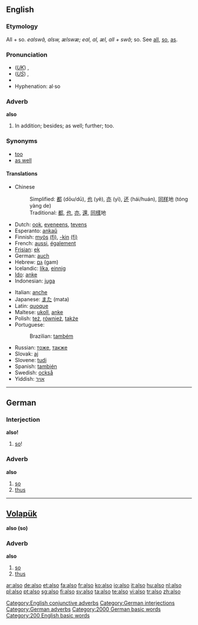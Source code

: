 ==English==

{{rank|just|while|again|145|also|away|against|though}}

===Etymology===
All + so. {{OE.}} ''ealswâ, alsw, ælswæ; eal, al, æl, all + swâ''; so. See [[all]], [[so]], [[as]].

===Pronunciation===
*(''[[Received Pronunciation|UK]]'') {{IPA|/ˈɔːlsəʊ/}}, {{SAMPA|/"O:ls@U/}}
*(''[[General American|US]]'') {{IPA|/ˈɔːlsoʊ/}}, {{SAMPA|/"O:lsoU/}}
*{{audio|en-us-also.ogg|Audio (US)}}
*Hyphenation: al&middot;so

===Adverb===
'''also'''

# In addition; besides; as well; further; too.

===Synonyms===
*[[too]]
*[[as well]]

====Translations====
{{rfc-level|Translations at L4+ not in L3 POS section (AutoFormat would have corrected level of Synonyms)}}
{{top}}
*Chinese
*:Simplified: [[都]] (dōu/dū), [[也]] (yě), [[亦]] (yì), [[还]] (hái/huán), [[同样]]地 (tóng yàng de)
*:Traditional: [[都]], [[也]], [[亦]], [[還]], [[同樣]]地
*Dutch: [[ook]], [[eveneens]], [[tevens]]
*Esperanto: [[ankaŭ]]
*Finnish: [[myös]] [[:fi:myös|(fi)]], [[-kin#Finnish|-kin]] [[:fi:-kin|(fi)]]
*French: [[aussi]], [[également]]
*[[Frisian]]: [[ek]]
*German: [[auch]]
*Hebrew: [[גם]] (gam)
*Icelandic: [[líka]], [[einnig]]
*[[Ido]]: [[anke]]
*Indonesian: [[juga]]
{{mid}}
*Italian: [[anche]]
*Japanese: [[また]] (mata)
*Latin: [[quoque]]
*Maltese: [[ukoll]], [[anke]]
*Polish: [[też]], [[również]], [[także]]
*Portuguese:
*:Brazilian: [[também]]
*Russian: [[тоже]], [[также]]
*Slovak: [[aj]]
*Slovene: [[tudi]]
*Spanish: [[también]]
*Swedish: [[också]]
*Yiddish: [[אויך]]
{{bottom}}

[[Category:English conjunctive adverbs]]

----

==German==

===Interjection===
'''also!'''

# [[so]]!

[[Category:German interjections]]

===Adverb===
'''also'''

# [[so]]
# [[thus]]

[[Category:German adverbs]]
[[Category:2000 German basic words]]

----

==[[Volapük]]==
'''also (so) '''

===Adverb===
'''also'''

# [[so]]
# [[thus]]

[[Category:200 English basic words]]

[[ar:also]]
[[de:also]]
[[et:also]]
[[fa:also]]
[[fr:also]]
[[ko:also]]
[[io:also]]
[[it:also]]
[[hu:also]]
[[nl:also]]
[[pl:also]]
[[pt:also]]
[[sg:also]]
[[fi:also]]
[[sv:also]]
[[ta:also]]
[[te:also]]
[[vi:also]]
[[tr:also]]
[[zh:also]]